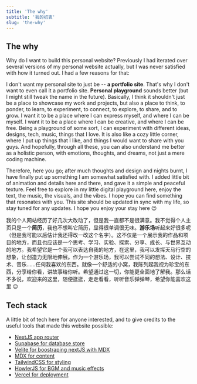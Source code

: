 ```yaml
---
title: 'The why'
subtitle: '我的初衷'
slug: 'the-why'
---
```


## The why

Why do I want to build this personal website? Previously I had iterated over several versions of my personal website actually, but I was never satisfied with how it turned out. I had a few reasons for that:

I don't want my personal site to just be -- **a portfolio site**. That's why I don't want to even call it a portfolio site. **Personal playground** sounds better (but I might still tweak the name in the future). Basically, I think it shouldn't just be a place to showcase my work and projects, but also a place to think, to ponder, to learn, to experiment, to connect, to explore, to share, and to grow. I want it to be a place where I can express myself, and where I can be myself. I want it to be a place where I can be creative, and where I can be free. Being a playground of some sort, I can experiment with different ideas, designs, tech, music, things that I love. It is also like a cozy little corner, where I put up things that I like, and things I would want to share with you guys. And hopefully, through all these, you can also understand me better as a holistic person, with emotions, thoughts, and dreams, not just a mere coding machine.

Therefore, here you go; after much thoughts and design and nights burnt, I have finally put up something I am somewhat satisfied with. I added little bit of animation and details here and there, and gave it a simple and peaceful texture. Feel free to explore in my little digital playground here, enjoy the text, the music, the visuals, and the vibes. I hope you can find something that resonates with you. This site should be updated in sync with my life, so stay tuned for any updates. I hope you enjoy your stay here 😉

我的个人网站经历了好几次大改动了，但是我一直都不是很满意。我不觉得个人主页只是一个**简历**，我也不想叫它简历，显得很单调很无味。**游乐场**听起来好很多呢（但是我可能以后估计我还得改一改这个名字）。这不仅是一个展示我的作品和项目的地方，而且也应该是一个思考、学习、实验、探索、分享、成长、与世界互动的地方。我希望它是一个我可以表达自我的地方，在这里，我可以发挥天马行空的想象，让创造力无限地伸展。作为一个游乐场，我可以尝试不同的想法、设计、技术、音乐……任何我喜欢的东西。就像一个舒适的小窝，我陈列起我视为珍宝的东西，分享给你看，讲故事给你听。希望通过这一切，你能更全面地了解我。那么话不多说，欢迎来的这里，随便逛逛，走走看看，听听音乐弹弹琴，希望你能喜欢这里 😉

## Tech stack

A little bit of tech here for anyone interested, and to give credits to the useful tools that made this website possible:

- [NextJS app router](https://nextjs.org/)
- [Supabase for database store](https://supabase.io/)
- [Velite for boostraping nextJS with MDX](https://velite.js.org/)
- [MDX for content](https://mdxjs.com/)
- [TailwindCSS for styling](https://tailwindcss.com/)
- [HowlerJS for BGM and music effects](https://howlerjs.com/)
- [Vercel for deployment](https://vercel.com/)
